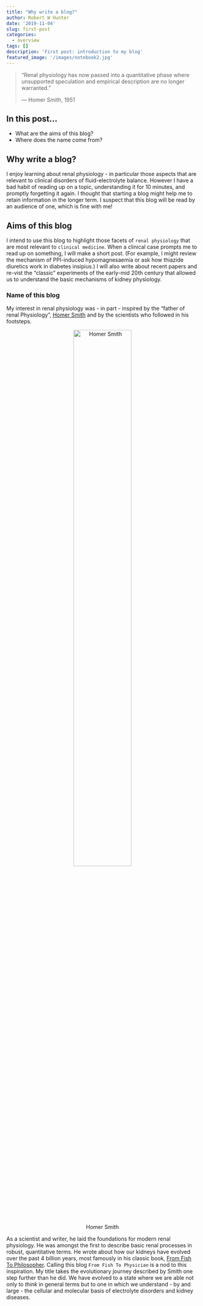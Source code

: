 ```yaml
---
title: "Why write a blog?"
author: Robert W Hunter
date: '2019-11-04'
slug: first-post
categories:
  - overview
tags: []
description: 'First post: introduction to my blog'
featured_image: '/images/notebook2.jpg'
---
```


> "Renal physiology has now passed into a quantitative phase where unsupported speculation and empirical description are no longer warranted."
>
> --- Homer Smith, 1951

## In this post...

- What are the aims of this blog?  
- Where does the name come from?  


## Why write a blog?

I enjoy learning about renal physiology -  in particular those aspects that are relevant to clinical disorders of fluid-electrolyte balance.  However I have a bad habit of reading up on a topic, understanding it for 10 minutes, and promptly forgetting it again.  I thought that starting a blog might help me to retain information in the longer term.  I suspect that this blog will be read by an audience of one, which is fine with me!  


## Aims of this blog

I intend to use this blog to highlight those facets of `renal physiology` that are most relevant to `clinical medicine`.  When a clinical case prompts me to read up on something, I will make a short post.  (For example, I might review the mechanism of PPI-induced hypomagnesaemia or ask how thiazide diuretics work in diabetes insipius.)  I will also write about recent papers and re-vist the "classic" experiments of the early-mid 20th century that allowed us to understand the basic mechanisms of kidney physiology.  

<!-- ## What do kidneys do? -->

<!-- The kidneys are often thought of as fancy "filters": cleaning the blood to remove toxins and waste.  In so doing, they determine the composition of the body fluids.  The have therefore been called the ["master chemists"](https://onlinelibrary.wiley.com/doi/full/10.1002/ar.a.20017) of the body.   -->

<!-- This is an incredibly complicated job; many inter-related variables must be carefully regulated in order to keep the composition of our body-fluids in balance.  Minute by minute, the kidneys fine-tune their output of water, salts, acids and metabolic waste products; they respond promptly to threats such as changes in diet, vomiting and diarrhoea.  They also play a vital role in controlling other body functions, participating in the control of blood pressure, red blood cell production, bone health and the defence against infection.    -->

<!-- Despite this enormous complexity, we understand - by and large - how the kidneys accomplish all of this.  For that we can thank the many anatomists, physiologists, pharmacologists and physicians who have - over centuries - built a solid foundation in our basic understanding of how kidneys work.   -->


<!-- ## Why write about kidneys? -->

<!-- Many physicians are drawn to careers in renal medicine - and scientists to careers in renal physiology - by an admiration for the sheer elegance of renal physiology.  Homer Smith - whom I shall mention again below - was a master at expressing his such admiration.  And for a succinct expression of why the kidneys we should awestruck by the work of the kidneys, one can do no better than Joel Topf's essay on ["atomic balancing machines"](http://pbfluids.com/2012/03/what-i-love-about-nephrology-and-the-kidneys/).  Without attempting to match either of these great writers, I shall begin this blog by explaining three reasons why I find the kidneys so intriguing.     -->

<!-- First, we can `see` how they work.  Unlike those organs that are made up of a homogenous cell mass -- I'm looking at you liver -- we can infer the function of a kidney from its micro-anatomical structure.  We can [literally see](https://www.ncbi.nlm.nih.gov/pubmed/25738253) how the blood is filtered in the glomeruli and how the filtrate might be subsequently modified in the renal tubules.  In later blog-posts I will consider the contribution from pioneering anatomists and comparative anatomists (Malpighi, Bowman, Bellini, Henle) and look at the contemporary imaging techniques that allow us to visualise kidney functions in detail.   -->

<!-- Second, we can `measure` how they work.  The basic physiological processes of kidney function - glomerular filtration and tubular transport - can be experimentally quantified.  This might seem like a moot point, but in fact is of enormous importance to all of us.  Patients with kidney disease (and their doctors) can form a firm grasp of how well or how poorly their kidneys are functioning - and the rate at which this is changing.  Scientists can interrogate kidney functions using robust, quantitative experiments.    -->

<!-- Third, we can `describe` how they work.  Despite their sophisticated function, kidneys operate as machines following a set of very simple rules.  These rules have evolved to provide ingenious solutions to the problems that we face from day to day.  For example, one rule is "filter everything then reabsorb selectively".  Kidneys work by blindly filtering most small molecules from the blood and *then* selectively re-claiming what the body needs to keep from this filtrate.  This is a fantastic way of ensuring that the body can get rid of small water-soluble toxins for which we don't possess specific transporters (because we might not have encountered these toxins in our evolutionary history).  We can ingest many man-made drugs without fear of toxicity because our kidneys will be able to excrete them and their metabolites.  Again - I will discuss this in more detail (as well as the other basic "rules" governing kidney function such as glomerulotubular balance and tubulaoglomerular feedback) in later posts.   -->


<!-- ## From Fish To Physician -->

<!-- I have thought about writing a blog for some years - but was always put off by the fear of having nothing of note to say and daunted by the many other excellent bloggers and writers who seem to have nephrology well-and-truly covered.  On the other hand I have been encouraged by reading blogs written by people who are truly passionate about their work - and I suspect that for many people the fun is had in the *writing*; who cares if anybody else ever reads it!  So I thought I would give it a go... -->

### Name of this blog

My interest in renal physiology was - in part - inspired by the "father of renal Physiology", [Homer Smith](http://www.nasonline.org/publications/biographical-memoirs/memoir-pdfs/smith-homer.pdf) and by the scientists who followed in his footsteps.  

<center>
![Homer Smith](/images/homer.jpg){width=60%}
</center>

As a scientist and writer, he laid the foundations for modern renal physiology.  He was amongst the first to describe basic renal processes in robust, quantitative terms.  He wrote about how our kidneys have evolved over the past 4 billion years, most famously in his classic book, [From Fish To Philosopher](https://openlibrary.org/books/OL13506034M/From_fish_to_philosopher).  Calling this blog `From Fish To Physician` is a nod to this inspiration.  My title takes the evolutionary journey described by Smith one step further than he did.  We have evolved to a state where we are able not only to *think* in general terms but to one in which we understand - by and large - the cellular and molecular basis of electrolyte disorders and kidney diseases.  